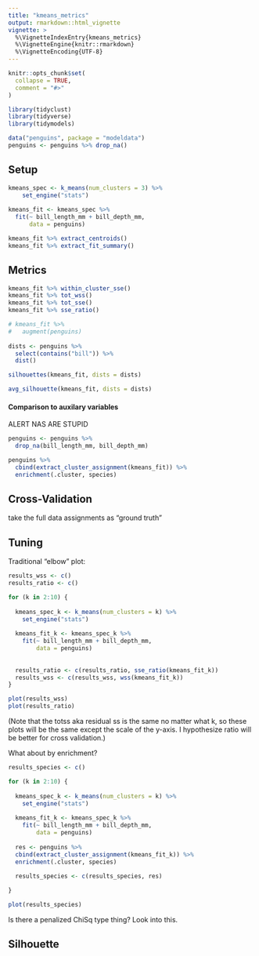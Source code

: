 ```yaml
---
title: "kmeans_metrics"
output: rmarkdown::html_vignette
vignette: >
  %\VignetteIndexEntry{kmeans_metrics}
  %\VignetteEngine{knitr::rmarkdown}
  %\VignetteEncoding{UTF-8}
---
```


```r
knitr::opts_chunk$set(
  collapse = TRUE,
  comment = "#>"
)
```

```r
library(tidyclust)
library(tidyverse)
library(tidymodels)

data("penguins", package = "modeldata")
penguins <- penguins %>% drop_na()
```


## Setup

```r
kmeans_spec <- k_means(num_clusters = 3) %>%
    set_engine("stats") 
  
kmeans_fit <- kmeans_spec %>%
  fit(~ bill_length_mm + bill_depth_mm,
      data = penguins)

kmeans_fit %>% extract_centroids()
kmeans_fit %>% extract_fit_summary()
```


## Metrics

```r
kmeans_fit %>% within_cluster_sse()
kmeans_fit %>% tot_wss()
kmeans_fit %>% tot_sse()
kmeans_fit %>% sse_ratio()
```

```r
# kmeans_fit %>%
#   augment(penguins)
  
dists <- penguins %>%
  select(contains("bill")) %>%
  dist()

silhouettes(kmeans_fit, dists = dists)

avg_silhouette(kmeans_fit, dists = dists)
```



#### Comparison to auxilary variables

ALERT NAS ARE STUPID

```r
penguins <- penguins %>%
  drop_na(bill_length_mm, bill_depth_mm) 

penguins %>%
  cbind(extract_cluster_assignment(kmeans_fit)) %>%
  enrichment(.cluster, species)
```



## Cross-Validation

take the full data assignments as "ground truth"


## Tuning

Traditional "elbow" plot:

```r

results_wss <- c()
results_ratio <- c()

for (k in 2:10) {
  
  kmeans_spec_k <- k_means(num_clusters = k) %>%
    set_engine("stats") 
  
  kmeans_fit_k <- kmeans_spec_k %>%
    fit(~ bill_length_mm + bill_depth_mm,
        data = penguins)
  
  
  results_ratio <- c(results_ratio, sse_ratio(kmeans_fit_k))
  results_wss <- c(results_wss, wss(kmeans_fit_k))
}

plot(results_wss)
plot(results_ratio)
```

(Note that the totss aka residual ss is the same no matter what k, so these plots will be the same except the scale of the y-axis.  I hypothesize ratio will be better for cross validation.)


What about by enrichment?


```r

results_species <- c()

for (k in 2:10) {
  
  kmeans_spec_k <- k_means(num_clusters = k) %>%
    set_engine("stats") 
  
  kmeans_fit_k <- kmeans_spec_k %>%
    fit(~ bill_length_mm + bill_depth_mm,
        data = penguins)
  
  res <- penguins %>%
  cbind(extract_cluster_assignment(kmeans_fit_k)) %>%
  enrichment(.cluster, species)
  
  results_species <- c(results_species, res)

}

plot(results_species)
```

Is there a penalized ChiSq type thing?  Look into this.


## Silhouette


